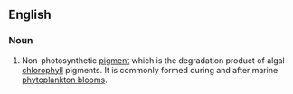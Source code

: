 ==English==

===Noun===
{{en-noun}}

# {{lb|en|biochemistry}} Non-photosynthetic [[pigment]] which is the degradation product of algal [[chlorophyll]] pigments. It is commonly formed during and after marine [[phytoplankton bloom]]s.